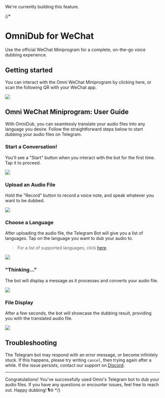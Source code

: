 
<Callout type='info'>
    We're currently building this feature.
</Callout>

{/* 

# OmniDub for WeChat

Use the official WeChat Miniprogram for a complete, on-the-go voice dubbing experience.

## Getting started

You can interact with the Omni WeChat Miniprogram by clicking here, or scan the following QR with your WeChat app.

<div style={{
    display: 'flex',
    alignItems: 'center',
    justifyContent: 'center',
    marginTop: 30,
    width: '100%'
}}>
    <img src="https://res.wx.qq.com/wxdoc/dist/assets/img/WXACode.fa3d686a.png"
    width={1000}
    height={600} 
    style={{
        width: '300px',
        height: 'auto',
        objectFit: 'contain'
    }} />
</div>


## Omni WeChat Miniprogram: User Guide

With OmniDub, you can seamlessly translate your audio files into any language you desire. Follow the straightforward steps below to start dubbing your audio files on Telegram.

### Start a Conversation!
You'll see a "Start" button when you interact with the bot for the first time. Tap it to proceed.

<div style={{
    display: 'flex',
    alignItems: 'center',
    justifyContent: 'center',
    marginTop: 30,
    width: '100%'
}}>
    <Image src="/docs/images/integrations/guides/telegram/OmniDub for Telegram - 1.png" width={1000} height={600} style={{
        width: '100%',
        height: 'auto',
        objectFit: 'contain'
    }} />
</div>

### Upload an Audio File
Hold the "Record" button to record a voice note, and speak whatever you want to be dubbed.

<div style={{
    display: 'flex',
    alignItems: 'center',
    justifyContent: 'center',
    marginTop: 30,
    width: '100%'
}}>
    <Image src="/docs/images/integrations/guides/telegram/OmniDub for Telegram - 3.png" width={1000} height={600} style={{
        width: '100%',
        height: 'auto',
        objectFit: 'contain'
    }} />
</div>

### Choose a Language
After uploading the audio file, the Telegram Bot will give you a list of languages. Tap on the language you want to dub your audio to.

> For a list of supported languages, click [here](./supported-languages).

<div style={{
    display: 'flex',
    alignItems: 'center',
    justifyContent: 'center',
    marginTop: 30,
    width: '100%'
}}>
    <Image src="/docs/images/integrations/guides/telegram/OmniDub for Telegram - 4.png" width={1000} height={600} style={{
        width: '100%',
        height: 'auto',
        objectFit: 'contain'
    }} />
</div>

### "Thinking..."
The bot will display a message as it processes and converts your audio file.

<div style={{
    display: 'flex',
    alignItems: 'center',
    justifyContent: 'center',
    marginTop: 30,
    width: '100%'
}}>
    <Image src="/docs/images/integrations/guides/telegram/OmniDub for Telegram - 5.png" width={1000} height={600} style={{
        width: '100%',
        height: 'auto',
        objectFit: 'contain'
    }} />
</div>

### File Display
After a few seconds, the bot will showcase the dubbing result, providing you with the translated audio file.

<div style={{
    display: 'flex',
    alignItems: 'center',
    justifyContent: 'center',
    marginTop: 30,
    width: '100%'
}}>
    <Image src="/docs/images/integrations/guides/telegram/OmniDub for Telegram - 6.png" width={1000} height={600} style={{
        width: '100%',
        height: 'auto',
        objectFit: 'contain'
    }} />
</div>

## Troubleshooting

The Telegram bot may respond with an error message, or become infinitely stuck. If this happens, please try writing `cancel`, then trying again after a while. If the issue persists, contact our support on [Discord](https://discord.gg/8a3A2EcrEC).

---

Congratulations! You've successfully used Omni's Telegram bot to dub your audio files. If you have any questions or encounter issues, feel free to reach out. Happy dubbing! 🎙️🌐 */}